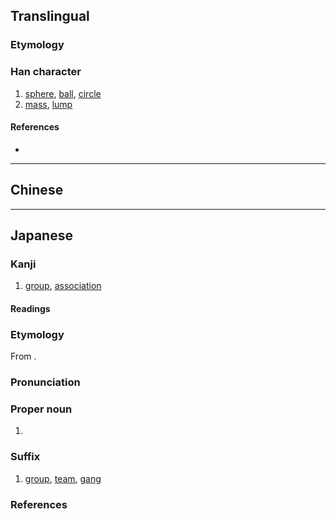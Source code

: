 {{also|團|团}}
{{character info/new}}
==Translingual==
{{Han simplified forms|團|団|团}}

===Etymology===
{{Han simp|團|f=專|t=寸}}

===Han character===
{{Han char|rn=31|rad=囗|as=03|sn=6|four=|canj=WDI|ids=⿴囗寸}}

# [[sphere]], [[ball]], [[circle]]
# [[mass]], [[lump]]

====References====
* {{Han ref|kx=0217.061|dkj=04703|dj=0444.090|hdz=10711.081|uh=56E3|ud=22243}}

----

==Chinese==
{{zh-see|團|v}}

----

==Japanese==
{{ja-kanji forms|団|團}}

===Kanji===
{{ja-kanji|grade=5|rs=囗03|kyu=團}}

# [[group]], [[association]]

====Readings====
{{ja-readings
|goon=だん
|kanon=たん
|toon=とん
|kun=かたまり-, まる-い
|nanori=あつ, まろ
}}

===Etymology===
{{ja-kanjitab|だん|yomi=o}}

From {{der|ja|ltc|sort=たん'|-}} {{ltc-l|團}}.

===Pronunciation===
{{ja-pron|yomi=goon|だん|acc=1|acc_ref=DJR}}

===Proper noun===
{{ja-pos|proper|だん}}

# {{surname|lang=ja|sort=だん|A=a|dot=}}

===Suffix===
{{ja-pos|suffix|だん|kyu=團}}

# [[group]], [[team]], [[gang]]
#: {{ja-usex|銀%河'''団'''|ぎん%が'''だん'''|a [[galaxy cluster|galaxy '''cluster''']]}}
#: {{ja-usex|ロケット'''団'''|^ロケット-'''だん'''|{{w|Team Rocket|'''Team''' Rocket}}}}
#: {{ja-usex|CLAMP 学園 探偵'''団'''|^クランプ ^がくえん ^たんてい'''だん'''|{{w|Clamp School Detectives|Clamp Academy Detective'''s'''}}}}

===References===
<references/>